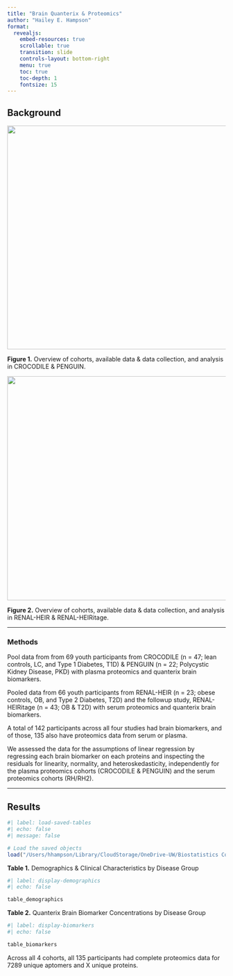 ```yaml
---
title: "Brain Quanterix & Proteomics"
author: "Hailey E. Hampson"
format:
  revealjs:
    embed-resources: true
    scrollable: true
    transition: slide
    controls-layout: bottom-right
    menu: true
    toc: true
    toc-depth: 1
    fontsize: 15
---
```


## Background

![](images/1%20-%20CRC%20&%20PKD.png){width="516"}

**Figure 1.** Overview of cohorts, available data & data collection, and analysis in CROCODILE & PENGUIN.

![](images/RH2.png){width="517"}

**Figure 2.** Overview of cohorts, available data & data collection, and analysis in RENAL-HEIR & RENAL-HEIRitage.

------------------------------------------------------------------------

### Methods

Pool data from from 69 youth participants from CROCODILE (n = 47; lean controls, LC, and Type 1 Diabetes, T1D) & PENGUIN (n = 22; Polycystic Kidney Disease, PKD) with plasma proteomics and quanterix brain biomarkers.

Pooled data from 66 youth participants from RENAL-HEIR (n = 23; obese controls, OB, and Type 2 Diabetes, T2D) and the followup study, RENAL-HEIRitage (n = 43; OB & T2D) with serum proteomics and quanterix brain biomarkers.

A total of 142 participants across all four studies had brain biomarkers, and of those, 135 also have proteomics data from serum or plasma.

We assessed the data for the assumptions of linear regression by regressing each brain biomarker on each proteins and inspecting the residuals for linearity, normality, and heteroskedasticity, independently for the plasma proteomics cohorts (CROCODILE & PENGUIN) and the serum proteomics cohorts (RH/RH2).

---

## Results

```r
#| label: load-saved-tables
#| echo: false
#| message: false

# Load the saved objects
load("/Users/hhampson/Library/CloudStorage/OneDrive-UW/Biostatistics Core Shared Drive/Brain Biomarkers and Proteomics/Results/tables_for_report.RData")
```

**Table 1.** Demographics & Clinical Characteristics by Disease Group

```r
#| label: display-demographics
#| echo: false

table_demographics
```

**Table 2.** Quanterix Brain Biomarker Concentrations by Disease Group

```r
#| label: display-biomarkers
#| echo: false

table_biomarkers
```

Across all 4 cohorts, all 135 participants had complete proteomics data for 7289 unique aptomers and X unique proteins.
